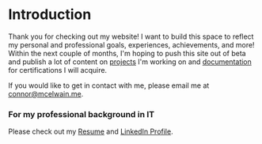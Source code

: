 # Introduction
Thank you for checking out my website! I want to build this space to reflect my personal and professional goals, experiences, achievements, and more! Within the next couple of months, I'm hoping to push this site out of beta and publish a lot of content on [projects](/projects) I'm working on and [documentation](/posts/azure) for certifications I will acquire.

If you would like to get in contact with me, please email me at [connor@mcelwain.me](mailto:connor@mcelwain.me).

### For my professional background in IT
Please check out my [Resume](/Resume.pdf) and [LinkedIn Profile](https://www.linkedin.com/in/connor-mcelwain/).